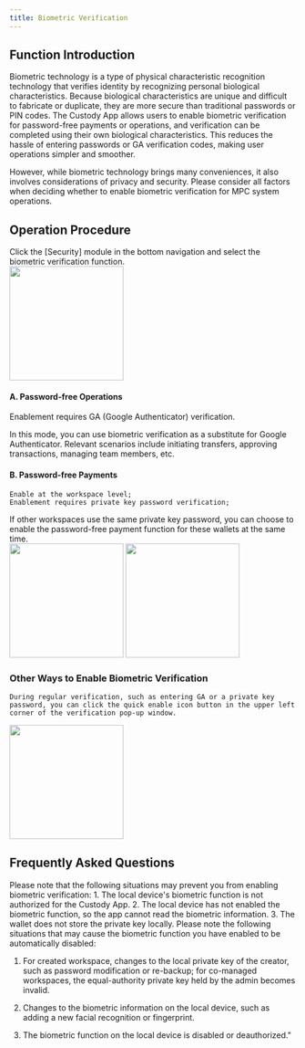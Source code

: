 ```yaml
---
title: Biometric Verification
---
```


##  Function Introduction

Biometric technology is a type of physical characteristic recognition technology that verifies identity by recognizing personal biological characteristics. Because biological characteristics are unique and difficult to fabricate or duplicate, they are more secure than traditional passwords or PIN codes. The Custody App allows users to enable biometric verification for password-free payments or operations, and verification can be completed using their own biological characteristics. This reduces the hassle of entering passwords or GA verification codes, making user operations simpler and smoother.

However, while biometric technology brings many conveniences, it also involves considerations of privacy and security. Please consider all factors when deciding whether to enable biometric verification for MPC system operations.

##  Operation Procedure

<Steps>

<Step title="Enter Biometric Verification Function">
    Click the [Security] module in the bottom navigation and select the biometric verification function.
      <div className="w-full flex items-center justify-center">
    <img src="/images/user-guide/safe.jpg" width="200"/>
</div>
</Step>

<Step title="Enable Biometric Verification for Different Scenarios">

#### A. Password-free Operations

Enablement requires GA (Google Authenticator) verification.

<tip>
In this mode, you can use biometric verification as a substitute for Google Authenticator. Relevant scenarios include initiating transfers, approving transactions, managing team members, etc.
</tip>

#### B. Password-free Payments

    Enable at the workspace level;
    Enablement requires private key password verification;
<tip>
    If other workspaces use the same private key password, you can choose to enable the password-free payment function for these wallets at the same time.
</tip>

  <div className="w-full flex items-center justify-center">
    <CardGroup cols={2}>
        <img src="/images/user-guide/bio1.png" width="200"/>
        <img src="/images/user-guide/bio2.png" width="200"/>
    </CardGroup>
</div>
</Step>
</Steps>

### Other Ways to Enable Biometric Verification

    During regular verification, such as entering GA or a private key password, you can click the quick enable icon button in the upper left corner of the verification pop-up window.
   <div className="w-full flex items-center justify-center">
    <img src="/images/user-guide/bio3.png" width="200"/>
</div>


##  Frequently Asked Questions

<Accordion title="Why can't I enable biometric Verification?">
Please note that the following situations may prevent you from enabling biometric verification:
1. The local device's biometric function is not authorized for the Custody App.
2. The local device has not enabled the biometric function, so the app cannot read the biometric information.
3. The wallet does not store the private key locally.
</Accordion>

<Accordion title="Why is biometric verification invalid or unusable?">
Please note the following situations that may cause the biometric function you have enabled to be automatically disabled:

1. For created workspace, changes to the local private key of the creator, such as password modification or re-backup; for co-managed workspaces, the equal-authority private key held by the admin becomes invalid.

2. Changes to the biometric information on the local device, such as adding a new facial recognition or fingerprint.

3. The biometric function on the local device is disabled or deauthorized."
</Accordion>

